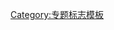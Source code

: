 {{WPBannerMeta
 |PROJECT         = 两栖动物和爬行动物
 |BANNER_NAME     = Template:WikiProject Amphibians and Reptiles
 |substcheck      = <includeonly>{{subst:</includeonly><includeonly>substcheck}}</includeonly>
 |small           = {{{small|}}}
 |category        ={{{category|¬}}}
 |category_trad   = yes
 |listas          = {{{listas|}}}

|IMAGE_LEFT       = Hawksbill Turtle.jpg
|MAIN_ARTICLE     = [[两栖动物]]和[[爬行动物]]相关条目
|PORTAL           = 兩棲爬行動物
|PORTAL_IMG       = Rhacodactylus ciliatus.jpg
|QUALITY_SCALE    = extended
|class            = {{{class|}}}
|importance       = {{{importance|}}}
|ASSESSMENT_LINK  = 
|COMMENTS         = yes
|COMMENTS_CAT     = 
|COMMENTS_FORCE   = yes
}}<noinclude>{{documentation}}[[Category:专题标志模板]]</noinclude>